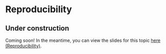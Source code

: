# Reproducibility


::: {.callout-warning}
## Under construction {.unnumbered .uncounted .unlisted}

Coming soon! In the meantime, you can view the slides for this topic [here (Reproducibility)](https://daniela-palleschi.github.io/r4repro_SoSe2024/slides/04-rprojects/rprojects.html).
:::